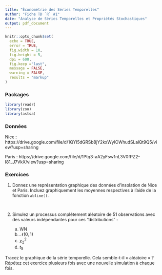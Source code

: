 ```yaml
---
title: "Économétrie des Séries Temporelles"
author: "Fiche TD `R` #1"
date: "Analyse de Séries Temporelles et Propriétés Stochastiques"
output: pdf_document
---
```


```r
knitr::opts_chunk$set(
  echo = TRUE,
  error = TRUE,
  fig.width = 10, 
  fig.height = 5,
  dpi = 600,
  fig.keep ="last",
  message = FALSE,
  warning = FALSE,
  results = "markup"
)
```

### Packages

```r
library(readr)
library(zoo)
library(astsa)
```

### Données

Nice : https://drive.google.com/file/d/1QYI5dGRSb8jY2kxWyIOWhudSLalQt9Q5/view?usp=sharing

Paris : https://drive.google.com/file/d/1Ptq3-aA2yFsw1nL3V0fPZ2-l81_J7VkX/view?usp=sharing

### Exercices

1. Donnez une représentation graphique des données d'insolation de Nice et Paris. Incluez graphiquement les moyennes respectives à l'aide de la fonction `abline()`. 


<br>

\bigskip\bigskip

2. Simulez un processus complètement aléatoire de 51 observations avec des valeurs indépendantes pour ces "distributions" :

    (a) $\mathsf{WN}$
    (b) $\mathcal{N}(0,1)$ 
    (c) $\chi^2_2$
    (d) $t_5$

Tracez le graphique de la série temporelle. Cela semble-t-il « aléatoire » ?
Répétez cet exercice plusieurs fois avec une nouvelle simulation à chaque fois.


